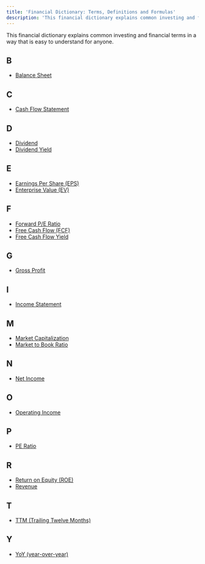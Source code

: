 ---
title: 'Financial Dictionary: Terms, Definitions and Formulas'
description: 'This financial dictionary explains common investing and financial terms in a way that is easy to understand for anyone.'
---

This financial dictionary explains common investing and financial terms in a way that is easy to understand for anyone.

## B

-  [Balance Sheet](/term/balance-sheet/)

## C

-  [Cash Flow Statement](/term/cash-flow-statement/)

## D

-  [Dividend](/term/dividend/)
-  [Dividend Yield](/term/dividend-yield/)

## E

-  [Earnings Per Share (EPS)](/term/eps-earnings-per-share/)
-  [Enterprise Value (EV)](/term/enterprise-value/)

## F

-  [Forward P/E Ratio](/term/forward-pe-ratio/)
-  [Free Cash Flow (FCF)](/term/free-cash-flow/)
-  [Free Cash Flow Yield](/term/free-cash-flow-yield/)

## G

-  [Gross Profit](/term/gross-profit/)

## I

-  [Income Statement](/term/income-statement/)

## M

-  [Market Capitalization](/term/market-capitalization/)
-  [Market to Book Ratio](/term/market-to-book-ratio/)

## N

-  [Net Income](/term/net-income/)

## O

-  [Operating Income](/term/operating-income/)

## P

-  [PE Ratio](/term/pe-ratio/)

## R

-  [Return on Equity (ROE)](/term/roe-return-on-equity/)
-  [Revenue](/term/revenue/)

## T

-  [TTM (Trailing Twelve Months)](/term/ttm-trailing-twelve-months/)

## Y

-  [YoY (year-over-year)](/term/yoy-year-over-year/)
